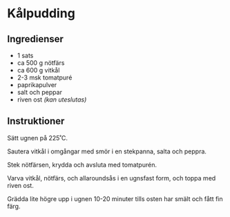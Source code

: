
# Kålpudding

## Ingredienser

- 1 sats <InternalLink path="allaroundsas" text="allaroundsås" />
- ca 500 g nötfärs
- ca 600 g vitkål
- 2-3 msk tomatpuré
- paprikapulver
- salt och peppar
- riven ost _(kan uteslutas)_

## Instruktioner

Sätt ugnen på 225˚C.

Sautera vitkål i omgångar med smör i en stekpanna, salta och peppra.

Stek nötfärsen, krydda och avsluta med tomatpurén.

Varva vitkål, nötfärs, och allaroundsås i en ugnsfast form, och toppa med riven ost.

Grädda lite högre upp i ugnen 10-20 minuter tills osten har smält och fått fin färg.
